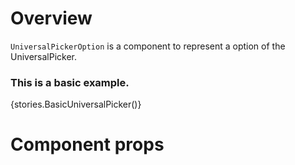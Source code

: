 
<Meta title="Modules|Forms/Components" component={UniversalPickerOption} />

# Overview

`UniversalPickerOption` is a component to represent a option of the UniversalPicker.

### This is a basic example.

<Preview>
    <Story name="UniversalPickerOption">{stories.BasicUniversalPicker()}</Story>
</Preview>

# Component props

<Props of={UniversalPickerOption} />
